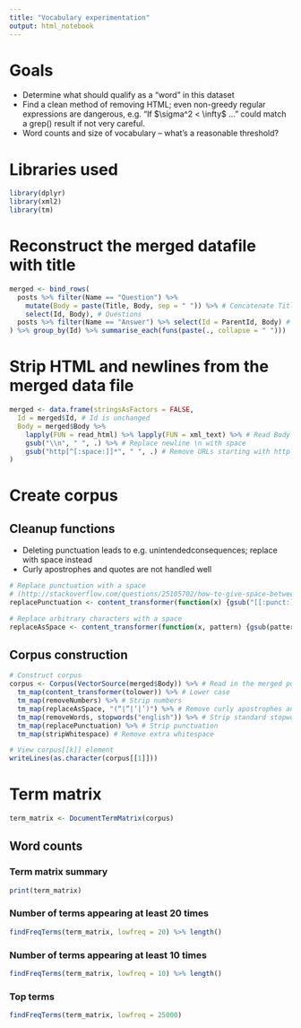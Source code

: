```yaml
---
title: "Vocabulary experimentation"
output: html_notebook
---
```


# Goals

  * Determine what should qualify as a "word" in this dataset
  * Find a clean method of removing HTML; even non-greedy regular expressions are dangerous, e.g. "If \$\\sigma^2 < \\infty\$ ..." could match a grep() result if not very careful.
  * Word counts and size of vocabulary -- what's a reasonable threshold?

# Libraries used

```r
library(dplyr)
library(xml2)
library(tm)
```

# Reconstruct the merged datafile with title

```r
merged <- bind_rows(
  posts %>% filter(Name == "Question") %>%
    mutate(Body = paste(Title, Body, sep = " ")) %>% # Concatenate Title to left of Body
    select(Id, Body), # Questions
  posts %>% filter(Name == "Answer") %>% select(Id = ParentId, Body) # Answers
) %>% group_by(Id) %>% summarise_each(funs(paste(., collapse = " ")))
```

# Strip HTML and newlines from the merged data file

```r
merged <- data.frame(stringsAsFactors = FALSE,
  Id = merged$Id, # Id is unchanged
  Body = merged$Body %>%
    lapply(FUN = read_html) %>% lapply(FUN = xml_text) %>% # Read Body as an html file and extract text
    gsub("\\n", " ", .) %>% # Replace newline \n with space
    gsub("http[^[:space:]]*", " ", .) # Remove URLs starting with http and ending with a space
)
```

# Create corpus

## Cleanup functions

  * Deleting punctuation leads to e.g. unintendedconsequences; replace with space instead
  * Curly apostrophes and quotes are not handled well

```r
# Replace punctuation with a space
# (http://stackoverflow.com/questions/25105702/how-to-give-space-between-2-words-after-removing-punctuation-and-numbers-text-mi)
replacePunctuation <- content_transformer(function(x) {gsub("[[:punct:]]", " ", x)})

# Replace arbitrary characters with a space
replaceAsSpace <- content_transformer(function(x, pattern) {gsub(pattern, " ", x)})
```

## Corpus construction

```r
# Construct corpus
corpus <- Corpus(VectorSource(merged$Body)) %>% # Read in the merged posts
  tm_map(content_transformer(tolower)) %>% # Lower case
  tm_map(removeNumbers) %>% # Strip numbers
  tm_map(replaceAsSpace, "(“|”|‘|’)") %>% # Remove curly apostrophes and quotes
  tm_map(removeWords, stopwords("english")) %>% # Strip standard stopwords
  tm_map(replacePunctuation) %>% # Strip punctuation
  tm_map(stripWhitespace) # Remove extra whitespace

# View corpus[[k]] element
writeLines(as.character(corpus[[1]]))
```

# Term matrix

```r
term_matrix <- DocumentTermMatrix(corpus)
```

## Word counts

### Term matrix summary
```r
print(term_matrix)
```

### Number of terms appearing at least 20 times
```r
findFreqTerms(term_matrix, lowfreq = 20) %>% length()
```

### Number of terms appearing at least 10 times
```r
findFreqTerms(term_matrix, lowfreq = 10) %>% length()
```

### Top terms
```r
findFreqTerms(term_matrix, lowfreq = 25000)
```